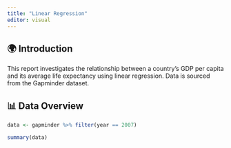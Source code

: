 ```yaml
---
title: "Linear Regression"
editor: visual
---
```


## 🌍 Introduction

This report investigates the relationship between a country’s GDP per capita and its average life expectancy using linear regression. Data is sourced from the Gapminder dataset.

## 📊 Data Overview

```r


data <- gapminder %>% filter(year == 2007)

summary(data)
```
